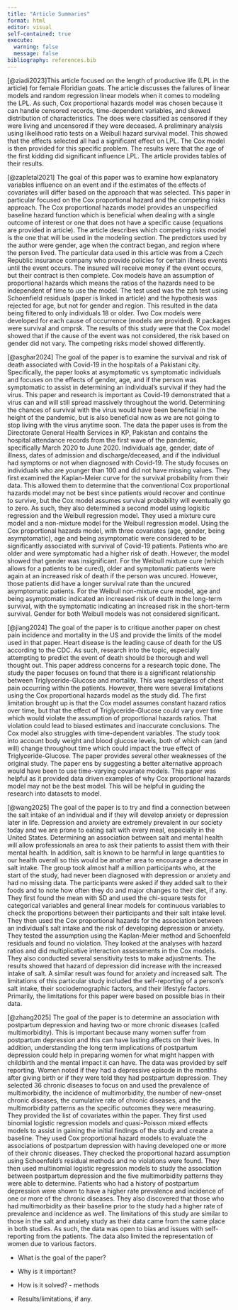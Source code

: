 ```yaml
---
title: "Article Summaries"
format: html
editor: visual
self-contained: true
execute: 
  warning: false
  message: false
bibliography: references.bib
---
```


[@ziadi2023]This article focused on the length of productive life (LPL in the article) for female Floridian goats. The article discusses the failures of linear models and random regression linear models when it comes to modeling the LPL. As such, Cox proportional hazards model was chosen because it can handle censored records, time-dependent variables, and skewed distribution of characteristics. The does were classified as censored if they were living and uncensored if they were deceased. A preliminary analysis using likelihood ratio tests on a Weibull hazard survival model. This showed that the effects selected all had a significant effect on LPL. The Cox model is then provided for this specific problem. The results were that the age of the first kidding did significant influence LPL. The article provides tables of their results.

[@zapletal2021] The goal of this paper was to examine how explanatory variables influence on an event and if the estimates of the effects of covariates will differ based on the approach that was selected. This paper in particular focused on the Cox proportional hazard and the competing risks approach. The Cox proportional hazards model provides an unspecified baseline hazard function which is beneficial when dealing with a single outcome of interest or one that does not have a specific cause (equations are provided in article). The article describes which competing risks model is the one that will be used in the modeling section. The predictors used by the author were gender, age when the contract began, and region where the person lived. The particular data used in this article was from a Czech Republic insurance company who provide policies for certain illness events until the event occurs. The insured will receive money if the event occurs, but their contract is then complete. Cox models have an assumption of proportional hazards which means the ratios of the hazards need to be independent of time to use the model. The test used was the zph test using Schoenfield residuals (paper is linked in article) and the hypothesis was rejected for age, but not for gender and region. This resulted in the data being filtered to only individuals 18 or older. Two Cox models were developed for each cause of occurrence (models are provided). R packages were survival and cmprsk. The results of this study were that the Cox model showed that if the cause of the event was not considered, the risk based on gender did not vary. The competing risks model showed differently.

[@asghar2024] The goal of the paper is to examine the survival and risk of death associated with Covid-19 in the hospitals of a Pakistani city. Specifically, the paper looks at asymptomatic vs symptomatic individuals and focuses on the effects of gender, age, and if the person was symptomatic to assist in determining an individual's survival if they had the virus. This paper and research is important as Covid-19 demonstrated that a virus can and will still spread massively throughout the world. Determining the chances of survival with the virus would have been beneficial in the height of the pandemic, but is also beneficial now as we are not going to stop living with the virus anytime soon. The data the paper uses is from the Directorate General Health Services in KP, Pakistan and contains the hospital attendance records from the first wave of the pandemic, specifically March 2020 to June 2020. Individuals age, gender, date of illness, dates of admission and discharge/deceased, and if the individual had symptoms or not when diagnosed with Covid-19. The study focuses on individuals who are younger than 100 and did not have missing values. They first examined the Kaplan-Meier curve for the survival probability from their data. This allowed them to determine that the conventional Cox proportional hazards model may not be best since patients would recover and continue to survive, but the Cox model assumes survival probability will eventually go to zero. As such, they also determined a second model using logisitic regression and the Weibull regression model. They used a mixture cure model and a non-mixture model for the Weibull regression model. Using the Cox proportional hazards model, with three covariates (age, gender, being asymptomatic), age and being asymptomatic were considered to be significantly associated with survival of Covid-19 patients. Patients who are older and were symptomatic had a higher risk of death. However, the model showed that gender was insignificant. For the Weibull mixture cure (which allows for a patients to be cured), older and symptomatic patients were again at an increased risk of death if the person was uncured. However, those patients did have a longer survival rate than the uncured asymptomatic patients. For the Weibull non-mixture cure model, age and being asymptomatic indicated an increased risk of death in the long-term survival, with the symptomatic indicating an increased risk in the short-term survival. Gender for both Weibull models was not considered significant.

[@jiang2024] The goal of the paper is to critique another paper on chest pain incidence and mortality in the US and provide the limits of the model used in that paper. Heart disease is the leading cause of death for the US according to the CDC. As such, research into the topic, especially attempting to predict the event of death should be thorough and well thought out. This paper address concerns for a research topic done. The study the paper focuses on found that there is a significant relationship between Triglyceride-Glucose and mortality. This was regardless of chest pain occurring within the patients. However, there were several limitations using the Cox proportional hazards model as the study did. The first limitation brought up is that the Cox model assumes constant hazard ratios over time, but that the effect of Triglyceride-Glucose could vary over time which would violate the assumption of proportional hazards ratios. That violation could lead to biased estimates and inaccurate conclusions. The Cox model also struggles with time-dependent variables. The study took into account body weight and blood glucose levels, both of which can (and will) change throughout time which could impact the true effect of Triglyceride-Glucose. The paper provides several other weaknesses of the original study. The paper ens by suggesting a better alternative approach would have been to use time-varying covariate models. This paper was helpful as it provided data driven examples of why Cox proportional hazards model may not be the best model. This will be helpful in guiding the research into datasets to model.

[@wang2025] The goal of the paper is to try and find a connection between the salt intake of an individual and if they will develop anxiety or depression later in life. Depression and anxiety are extremely prevalent in our society today and we are prone to eating salt with every meal, especially in the United States. Determining an association between salt and mental health will allow professionals an area to ask their patients to assist them with their mental health. In addition, salt is known to be harmful in large quantities to our health overall so this would be another area to encourage a decrease in salt intake. The group took almost half a million participants who, at the start of the study, had never been diagnosed with depression or anxiety and had no missing data. The participants were asked if they added salt to their foods and to note how often they do and major changes to their diet, if any. They first found the mean with SD and used the chi-square tests for categorical variables and general linear models for continuous variables to check the proportions between their participants and their salt intake level. They then used the Cox proportional hazards for the association between an individual's salt intake and the risk of developing depression or anxiety. They tested the assumption using the Kaplan-Meier method and Schoenfeld residuals and found no violation. They looked at the analyses with hazard ratios and did multiplicative interaction assessments in the Cox models. They also conducted several sensitivity tests to make adjustments. The results showed that hazard of depression did increase with the increased intake of salt. A similar result was found for anxiety and increased salt. The limitations of this particular study included the self-reporting of a person's salt intake, their sociodemographic factors, and their lifestyle factors. Primarily, the limitations for this paper were based on possible bias in their data.

[@zhang2025] The goal of the paper is to determine an association with postpartum depression and having two or more chronic diseases (called multimorbidity). This is important because many women suffer from postpartum depression and this can have lasting affects on their lives. In addition, understanding the long term implications of postpartum depression could help in preparing women for what might happen with childbirth and the mental impact it can have. The data was provided by self reporting. Women noted if they had a depressive episode in the months after giving birth or if they were told they had postpartum depression. They selected 36 chronic diseases to focus on and used the prevalence of multimorbidity, the incidence of multimorbidity, the number of new-onset chronic diseases, the cumulative rate of chronic diseases, and the multimorbidity patterns as the specific outcomes they were measuring. They provided the list of covariates within the paper. They first used binomial logistic regression models and quasi-Poisson mixed effects models to assist in gaining the initial findings of the study and create a baseline. They used Cox proportional hazard models to evaluate the associations of postpartum depression with having developed one or more of their chronic diseases. They checked the proportional hazard assumption using Schoenfeld's residual methods and no violations were found. They then used multinomial logistic regression models to study the association between postpartum depression and the five multimorbidity patterns they were able to determine. Patients who had a history of postpartum depression were shown to have a higher rate prevalence and incidence of one or more of the chronic diseases. They also discovered that those who had multimorbidity as their baseline prior to the study had a higher rate of prevalence and incidence as well. The limitations of this study are similar to those in the salt and anxiety study as their data came from the same place in both studies. As such, the data was open to bias and issues with self-reporting from the patients. The data also limited the representation of women due to various factors.

-   What is the goal of the paper?

-   Why is it important?

-   How is it solved? - methods

-   Results/limitations, if any.
